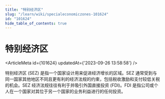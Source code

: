 ```yaml
---
title: "特别经济区"
slug: "/learn/wiki/specialeconomiczones-101624"
id: "101624"
hide_table_of_contents: true
---
```



# 特别经济区

<ArticleMeta id={101624} updatedAt={'2023-09-26 13:58:58'} />
<div className='border-solid border-b border-t-0 my-4 border-[var(--ifm-color-gray-300)]' />

特别经济区 (SEZ) 是指一个国家设计用来促进经济增长的区域。SEZ 通常受到与同一国家其他地区不同且更有利的经济法规的约束，包括税收激励和支付较低关税的机会。SEZ 经济法规往往有利于并吸引外国直接投资 (FDI)。FDI 是指公司或个人在一个国家对其位于另一个国家的业务利益进行的任何投资。
